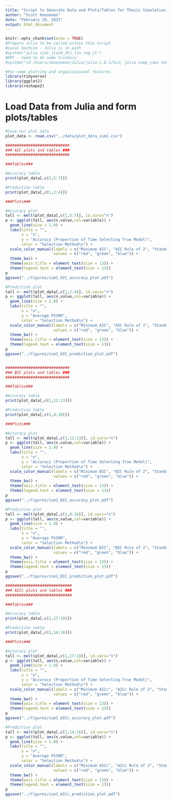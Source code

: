 ```yaml
---
title: "Script to Generate Data and Plots/Tables for Thesis Simulation 1"
author: "Scott Koeneman"
date: "February 20, 2023"
output: html_document
---
```


```r
knitr::opts_chunk$set(echo = TRUE)
#Prepare Julia to be called within this script 
#Local machine - Julia is in path
#system("julia sim1_stand_ICs_lin_reg.jl")
#HPC - need to do some trickery
#system("cd /Users/skoeneman/Julia/julia-1.8.1/bin; julia comp_sims_template.jl")

#For some plotting and organizational features
library(tidyverse)
library(ggplot2)
library(reshape2)
```

# Load Data from Julia and form plots/tables

```r

#Save our plot data
plot_data <- read.csv("../data/plot_data_sim1.csv")

############################
### AIC plots and tables ###
############################

###Tables###

#Accuracy table
print(plot_data[,c(1,5:7)])

#Prediction table
print(plot_data[,c(1,2:4)])

###Plots###

#Accuracy plot
tall <- melt(plot_data[,c(1,5:7)], id.vars="n")
p <- ggplot(tall, aes(n,value,col=variable)) +
  geom_line(size = 1.0) +
  labs(title = "",
       x = "n",
       y = "Accuracy (Proportion of Time Selecting True Model)",
       color = "Selection Method\n") +
  scale_color_manual(labels = c("Minimum AIC", "AIC Rule of 2", "Standardized AIC"),
                     values = c("red", "green", "blue")) +
  theme_bw() +
  theme(axis.title = element_text(size = 13)) +
  theme(legend.text = element_text(size = 13)) 
p
ggsave("../figures/sim1_AIC_accuracy_plot.pdf")

#Prediction plot
tall <- melt(plot_data[,c(1,2:4)], id.vars="n")
p <- ggplot(tall, aes(n,value,col=variable)) +
  geom_line(size = 1.0) +
  labs(title = "",
       x = "n",
       y = "Average PSSRR",
       color = "Selection Method\n") +
  scale_color_manual(labels = c("Minimum AIC", "AIC Rule of 2", "Standardized AIC"),
                     values = c("red", "green", "blue")) +
  theme_bw() +
  theme(axis.title = element_text(size = 13)) +
  theme(legend.text = element_text(size = 13)) 
p
ggsave("../figures/sim1_AIC_prediction_plot.pdf")


############################
### BIC plots and tables ###
############################

###Tables###

#Accuracy table
print(plot_data[,c(1,11:13)])

#Prediction table
print(plot_data[,c(1,8:10)])

###Plots###

#Accuracy plot
tall <- melt(plot_data[,c(1,11:13)], id.vars="n")
p <- ggplot(tall, aes(n,value,col=variable)) +
  geom_line(size = 1.0) +
  labs(title = "",
       x = "n",
       y = "Accuracy (Proportion of Time Selecting True Model)",
       color = "Selection Method\n") +
  scale_color_manual(labels = c("Minimum BIC", "BIC Rule of 2", "Standardized BIC"),
                     values = c("red", "green", "blue")) +
  theme_bw() +
  theme(axis.title = element_text(size = 13)) +
  theme(legend.text = element_text(size = 13)) 
p
ggsave("../figures/sim1_BIC_accuracy_plot.pdf")

#Prediction plot
tall <- melt(plot_data[,c(1,8:10)], id.vars="n")
p <- ggplot(tall, aes(n,value,col=variable)) +
  geom_line(size = 1.0) +
  labs(title = "",
       x = "n",
       y = "Average PSSRR",
       color = "Selection Method\n") +
  scale_color_manual(labels = c("Minimum BIC", "BIC Rule of 2", "Standardized BIC"),
                     values = c("red", "green", "blue")) +
  theme_bw() +
  theme(axis.title = element_text(size = 13)) +
  theme(legend.text = element_text(size = 13)) 
p
ggsave("../figures/sim1_BIC_prediction_plot.pdf")

#############################
### AICc plots and tables ###
#############################

###Tables###

#Accuracy table
print(plot_data[,c(1,17:19)])

#Prediction table
print(plot_data[,c(1,14:16)])

###Plots###

#Accuracy plot
tall <- melt(plot_data[,c(1,17:19)], id.vars="n")
p <- ggplot(tall, aes(n,value,col=variable)) +
  geom_line(size = 1.0) +
  labs(title = "",
       x = "n",
       y = "Accuracy (Proportion of Time Selecting True Model)",
       color = "Selection Method\n") +
  scale_color_manual(labels = c("Minimum AICc", "AICc Rule of 2", "Standardized AICc"),
                     values = c("red", "green", "blue")) +
  theme_bw() +
  theme(axis.title = element_text(size = 13)) +
  theme(legend.text = element_text(size = 13)) 
p
ggsave("../figures/sim1_AICc_accuracy_plot.pdf")

#Prediction plot
tall <- melt(plot_data[,c(1,14:16)], id.vars="n")
p <- ggplot(tall, aes(n,value,col=variable)) +
  geom_line(size = 1.0) +
  labs(title = "",
       x = "n",
       y = "Average PSSRR",
       color = "Selection Method\n") +
  scale_color_manual(labels = c("Minimum AICc", "AICc Rule of 2", "Standardized AICc"),
                     values = c("red", "green", "blue")) +
  theme_bw() +
  theme(axis.title = element_text(size = 13)) +
  theme(legend.text = element_text(size = 13)) 
p
ggsave("../figures/sim1_AICc_prediction_plot.pdf")





```
